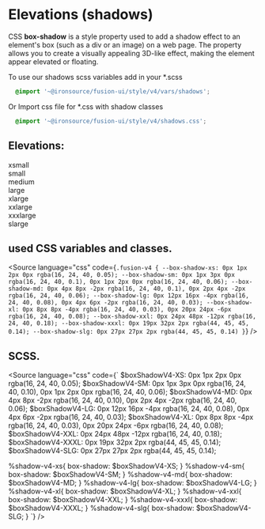 
<Meta title="V4/Foundation/Elevations"/>

# Elevations (shadows)

CSS **box-shadow** is a style property used to add a shadow effect to an element's box (such as a div or an image) on a web page. The property allows you to create a visually appealing 3D-like effect, making the element appear elevated or floating.

To use our shadows scss variables add in your *.scss
```css
  @import '~@ironsource/fusion-ui/style/v4/vars/shadows';
```
Or Import css file for *.css with shadow classes
```css
  @import '~@ironsource/fusion-ui/style/v4/shadows.css';
```

## Elevations:
<div class="sb-unstyled">
    <div class="fu-shadow-examples fusion-v4">
        <div className="fu-shadow-example-holder">
            <div className="fu-shadow-example-label font-v4-heading-4">xsmall</div>
            <div className="fu-shadow-example fu-shadow-v4-xs"></div>
        </div>
        <div className="fu-shadow-example-holder">
            <div className="fu-shadow-example-label font-v4-heading-4">small</div>
            <div className="fu-shadow-example fu-shadow-v4-sm"></div>
        </div>
        <div className="fu-shadow-example-holder">
            <div className="fu-shadow-example-label font-v4-heading-4">medium</div>
            <div className="fu-shadow-example fu-shadow-v4-md"></div>
        </div>
        <div className="fu-shadow-example-holder">
            <div className="fu-shadow-example-label font-v4-heading-4">large</div>
            <div className="fu-shadow-example fu-shadow-v4-lg"></div>
        </div>
        <div className="fu-shadow-example-holder">
            <div className="fu-shadow-example-label font-v4-heading-4">xlarge</div>
            <div className="fu-shadow-example fu-shadow-v4-xl"></div>
        </div>
        <div className="fu-shadow-example-holder">
            <div className="fu-shadow-example-label font-v4-heading-4">xxlarge</div>
            <div className="fu-shadow-example fu-shadow-v4-xxl"></div>
        </div>
        <div className="fu-shadow-example-holder">
            <div className="fu-shadow-example-label font-v4-heading-4">xxxlarge</div>
            <div className="fu-shadow-example fu-shadow-v4-xxxl"></div>
        </div>
        <div className="fu-shadow-example-holder">
            <div className="fu-shadow-example-label font-v4-heading-4">slarge</div>
            <div className="fu-shadow-example fu-shadow-v4-slg"></div>
        </div>
    </div>
</div>

## used CSS variables and classes.
<Source language="css" code={`
.fusion-v4 {
    --box-shadow-xs: 0px 1px 2px 0px rgba(16, 24, 40, 0.05);
    --box-shadow-sm: 0px 1px 3px 0px rgba(16, 24, 40, 0.1), 0px 1px 2px 0px rgba(16, 24, 40, 0.06);
    --box-shadow-md: 0px 4px 8px -2px rgba(16, 24, 40, 0.1), 0px 2px 4px -2px rgba(16, 24, 40, 0.06);
    --box-shadow-lg: 0px 12px 16px -4px rgba(16, 24, 40, 0.08), 0px 4px 6px -2px rgba(16, 24, 40, 0.03);
    --box-shadow-xl: 0px 8px 8px -4px rgba(16, 24, 40, 0.03), 0px 20px 24px -6px rgba(16, 24, 40, 0.08);
    --box-shadow-xxl: 0px 24px 48px -12px rgba(16, 24, 40, 0.18);
    --box-shadow-xxxl: 0px 19px 32px 2px rgba(44, 45, 45, 0.14);
    --box-shadow-slg: 0px 27px 27px 2px rgba(44, 45, 45, 0.14)
}
`} />

## SCSS.
<Source language="css" code={`
$boxShadowV4-XS: 0px 1px 2px 0px rgba(16, 24, 40, 0.05);
$boxShadowV4-SM: 0px 1px 3px 0px rgba(16, 24, 40, 0.10), 0px 1px 2px 0px rgba(16, 24, 40, 0.06);
$boxShadowV4-MD: 0px 4px 8px -2px rgba(16, 24, 40, 0.10), 0px 2px 4px -2px rgba(16, 24, 40, 0.06);
$boxShadowV4-LG: 0px 12px 16px -4px rgba(16, 24, 40, 0.08), 0px 4px 6px -2px rgba(16, 24, 40, 0.03);
$boxShadowV4-XL: 0px 8px 8px -4px rgba(16, 24, 40, 0.03), 0px 20px 24px -6px rgba(16, 24, 40, 0.08);
$boxShadowV4-XXL: 0px 24px 48px -12px rgba(16, 24, 40, 0.18);
$boxShadowV4-XXXL: 0px 19px 32px 2px rgba(44, 45, 45, 0.14);
$boxShadowV4-SLG: 0px 27px 27px 2px rgba(44, 45, 45, 0.14);

%shadow-v4-xs{
    box-shadow: $boxShadowV4-XS;
}
%shadow-v4-sm{
    box-shadow: $boxShadowV4-SM;
}
%shadow-v4-md{
    box-shadow: $boxShadowV4-MD;
}
%shadow-v4-lg{
    box-shadow: $boxShadowV4-LG;
}
%shadow-v4-xl{
    box-shadow: $boxShadowV4-XL;
}
%shadow-v4-xxl{
    box-shadow: $boxShadowV4-XXL;
}
%shadow-v4-xxxl{
    box-shadow: $boxShadowV4-XXXL;
}
%shadow-v4-slg{
    box-shadow: $boxShadowV4-SLG;
}
`} />


